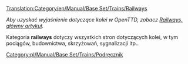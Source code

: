 [[Translation:Category/en/Manual/Base Set/Trains/Railways]]


''Aby uzyskać wyjaśnienie dotyczące kolei w OpenTTD, zobacz [[pl/Manual/Base Set/Tory kolejowe|Railways, główny artykuł]].''

Kategoria '''railways''' dotyczy wszystkich stron dotyczących kolei, w tym pociągów, budownictwa, skrzyżowań, sygnalizacji itp..

<!--[[Category:Manual]]-->[[Category:pl/Manual/Base Set/Trains/Podręcznik]]